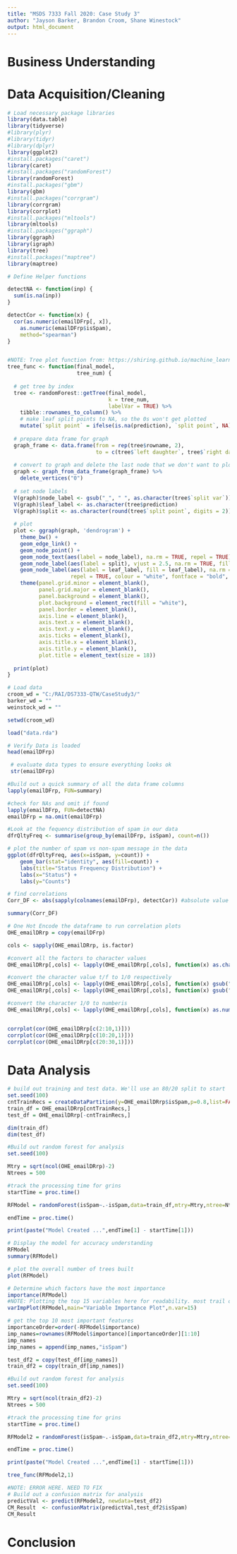 ```yaml
---
title: "MSDS 7333 Fall 2020: Case Study 3"
author: "Jayson Barker, Brandon Croom, Shane Winestock"
output: html_document
---
```


# Business Understanding

# Data Acquisition/Cleaning

```r

# Load necessary package libraries
library(data.table)
library(tidyverse)
#library(plyr)
#library(tidyr)
#library(dplyr)
library(ggplot2)
#install.packages("caret")
library(caret)
#install.packages("randomForest")
library(randomForest)
#install.packages("gbm")
library(gbm)
#install.packages("corrgram")
library(corrgram)
library(corrplot)
#install.packages("mltools")
library(mltools)
#install.packages("ggraph")
library(ggraph)
library(igraph)
library(tree)
#install.packages("maptree")
library(maptree)
```

```r
# Define Helper functions

detectNA <- function(inp) {
  sum(is.na(inp))
}

detectCor <- function(x) {
  cor(as.numeric(emailDFrp[, x]), 
    as.numeric(emailDFrp$isSpam), 
    method="spearman")
}


#NOTE: Tree plot function from: https://shiring.github.io/machine_learning/2017/03/16/rf_plot_ggraph
tree_func <- function(final_model, 
                      tree_num) {
  
  # get tree by index
  tree <- randomForest::getTree(final_model, 
                                k = tree_num, 
                                labelVar = TRUE) %>%
    tibble::rownames_to_column() %>%
    # make leaf split points to NA, so the 0s won't get plotted
    mutate(`split point` = ifelse(is.na(prediction), `split point`, NA))
  
  # prepare data frame for graph
  graph_frame <- data.frame(from = rep(tree$rowname, 2),
                            to = c(tree$`left daughter`, tree$`right daughter`))
  
  # convert to graph and delete the last node that we don't want to plot
  graph <- graph_from_data_frame(graph_frame) %>%
    delete_vertices("0")
  
  # set node labels
  V(graph)$node_label <- gsub("_", " ", as.character(tree$`split var`))
  V(graph)$leaf_label <- as.character(tree$prediction)
  V(graph)$split <- as.character(round(tree$`split point`, digits = 2))
  
  # plot
  plot <- ggraph(graph, 'dendrogram') + 
    theme_bw() +
    geom_edge_link() +
    geom_node_point() +
    geom_node_text(aes(label = node_label), na.rm = TRUE, repel = TRUE) +
    geom_node_label(aes(label = split), vjust = 2.5, na.rm = TRUE, fill = "white") +
    geom_node_label(aes(label = leaf_label, fill = leaf_label), na.rm = TRUE, 
					repel = TRUE, colour = "white", fontface = "bold", show.legend = FALSE) +
    theme(panel.grid.minor = element_blank(),
          panel.grid.major = element_blank(),
          panel.background = element_blank(),
          plot.background = element_rect(fill = "white"),
          panel.border = element_blank(),
          axis.line = element_blank(),
          axis.text.x = element_blank(),
          axis.text.y = element_blank(),
          axis.ticks = element_blank(),
          axis.title.x = element_blank(),
          axis.title.y = element_blank(),
          plot.title = element_text(size = 18))
  
  print(plot)
}
```

```r
# Load data
croom_wd = "C:/RAI/DS7333-QTW/CaseStudy3/"
barker_wd = ""
weinstock_wd = ""

setwd(croom_wd)

load("data.rda")

# Verify Data is loaded
head(emailDFrp)
```

```r
 # evaluate data types to ensure everything looks ok
 str(emailDFrp)
```

```r

#Build out a quick summary of all the data frame columns
lapply(emailDFrp, FUN=summary)

```

```r
#check for NAs and omit if found
lapply(emailDFrp, FUN=detectNA)
emailDFrp = na.omit(emailDFrp)
```

```r
#Look at the fequency distribution of spam in our data
dfrQltyFreq <- summarise(group_by(emailDFrp, isSpam), count=n())

# plot the number of spam vs non-spam message in the data
ggplot(dfrQltyFreq, aes(x=isSpam, y=count)) +
    geom_bar(stat="identity", aes(fill=count)) +
    labs(title="Status Frequency Distribution") +
    labs(x="Status") +
    labs(y="Counts")
```

```r

# find correlations
Corr_DF <- abs(sapply(colnames(emailDFrp), detectCor)) #absolute value

summary(Corr_DF)
```
```r

# One Hot Encode the dataframe to run correlation plots
OHE_emailDRrp = copy(emailDFrp)

cols <- sapply(OHE_emailDRrp, is.factor)

#convert all the factors to character values
OHE_emailDRrp[,cols] <- lapply(OHE_emailDRrp[,cols], function(x) as.character(x))

#convert the character value t/f to 1/0 respectively
OHE_emailDRrp[,cols] <- lapply(OHE_emailDRrp[,cols], function(x) gsub("T", "1", x))
OHE_emailDRrp[,cols] <- lapply(OHE_emailDRrp[,cols], function(x) gsub("F", "0", x))

#convert the character 1/0 to numberis
OHE_emailDRrp[,cols] <- lapply(OHE_emailDRrp[,cols], function(x) as.numeric(x))


corrplot(cor(OHE_emailDRrp[c(2:10,1)]))
corrplot(cor(OHE_emailDRrp[c(10:20,1)]))
corrplot(cor(OHE_emailDRrp[c(20:30,1)]))

```

# Data Analysis

```r
# build out training and test data. We'll use an 80/20 split to start
set.seed(100)
cntTrainRecs = createDataPartition(y=OHE_emailDRrp$isSpam,p=0.8,list=FALSE)
train_df = OHE_emailDRrp[cntTrainRecs,]
test_df = OHE_emailDRrp[-cntTrainRecs,]

dim(train_df)
dim(test_df)
```

```r
#Build out random forest for analysis
set.seed(100)

Mtry = sqrt(ncol(OHE_emailDRrp)-2)
Ntrees = 500

#track the processing time for grins
startTime = proc.time()

RFModel = randomForest(isSpam~.-isSpam,data=train_df,mtry=Mtry,ntree=Ntrees)

endTime = proc.time()

print(paste("Model Created ...",endTime[1] - startTime[1]))

```

```r
# Display the model for accuracy understanding
RFModel
summary(RFModel)
```
```r
# plot the overall number of trees built
plot(RFModel)
```

```r
# Determine which factors have the most importance
importance(RFModel)
#NOTE: Plotting the top 15 variables here for readability. most trail off unver 30ish
varImpPlot(RFModel,main="Variable Importance Plot",n.var=15)
```
```r
# get the top 10 most important features
importanceOrder=order(-RFModel$importance)
imp_names=rownames(RFModel$importance)[importanceOrder][1:10]
imp_names
imp_names = append(imp_names,"isSpam")
```
```r
test_df2 = copy(test_df[imp_names])
train_df2 = copy(train_df[imp_names])

#Build out random forest for analysis
set.seed(100)

Mtry = sqrt(ncol(train_df2)-2)
Ntrees = 500

#track the processing time for grins
startTime = proc.time()

RFModel2 = randomForest(isSpam~.-isSpam,data=train_df2,mtry=Mtry,ntree=Ntrees)

endTime = proc.time()

print(paste("Model Created ...",endTime[1] - startTime[1]))

tree_func(RFModel2,1)
```

```r
#NOTE: ERROR HERE. NEED TO FIX
# Build out a confusion matrix for analysis
predictVal <- predict(RFModel2, newdata=test_df2)
CM_Result  <- confusionMatrix(predictVal,test_df2$isSpam)
CM_Result
```
# Conclusion